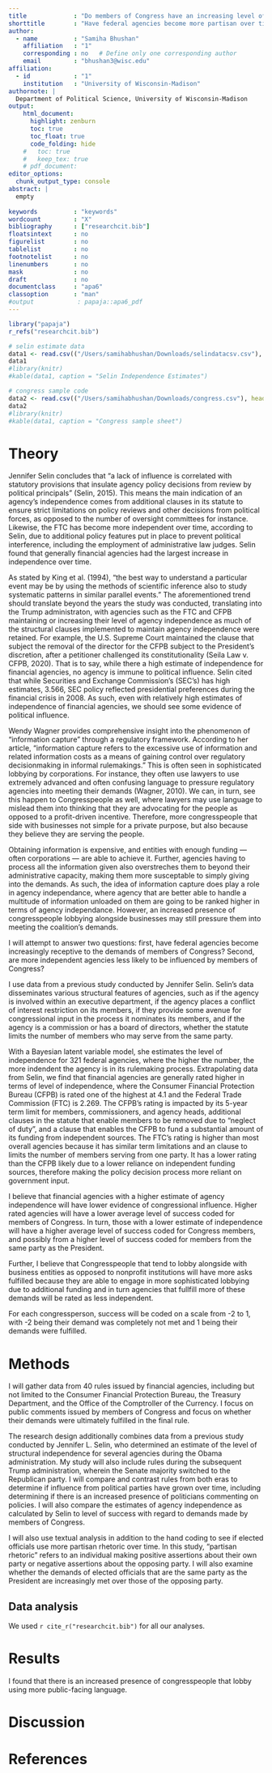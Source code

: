 ```yaml
---
title             : "Do members of Congress have an increasing level of influence on the outcome of federal agency financial rulemaking?"
shorttitle        : "Have federal agencies become more partisan over time?"
author: 
  - name          : "Samiha Bhushan"
    affiliation   : "1"
    corresponding : no   # Define only one corresponding author
    email         : "bhushan3@wisc.edu"
affiliation:
  - id            : "1"
    institution   : "University of Wisconsin-Madison"
authornote: |
  Department of Political Science, University of Wisconsin-Madison
output:
    html_document:
      highlight: zenburn
      toc: true
      toc_float: true
      code_folding: hide
    #   toc: true
    #   keep_tex: true
    # pdf_document:
editor_options: 
  chunk_output_type: console
abstract: |
  empty
  
keywords          : "keywords"
wordcount         : "X"
bibliography      : ["researchcit.bib"]
floatsintext      : no
figurelist        : no
tablelist         : no
footnotelist      : no
linenumbers       : no
mask              : no
draft             : no
documentclass     : "apa6"
classoption       : "man"
#output            : papaja::apa6_pdf
---
```


```r
library("papaja")
r_refs("researchcit.bib")
```

```r
# selin estimate data
data1 <- read.csv(("/Users/samihabhushan/Downloads/selindatacsv.csv"), header=T)
data1
#library(knitr)
#kable(data1, caption = "Selin Independence Estimates")
```

```r
# congress sample code
data2 <- read.csv(("/Users/samihabhushan/Downloads/congress.csv"), header=T)
data2
#library(knitr)
#kable(data1, caption = "Congress sample sheet")
```



# Theory
Jennifer Selin concludes that "a lack of influence is correlated with statutory provisions that insulate agency policy decisions from review by political principals" (Selin, 2015). This means the main indication of an agency's independence comes from additional clauses in its statute to ensure strict limitations on policy reviews and other decisions from political forces, as opposed to the number of oversight committees for instance. Likewise, the FTC has become more independent over time, according to Selin, due to additional policy features put in place to prevent political interference, including the employment of administrative law judges. Selin found that generally financial agencies had the largest increase in independence over time. 

As stated by King et al. (1994), "the best way to understand a particular event may be by using the methods of scientific inference also to study systematic patterns in similar parallel events." The aforementioned trend should translate beyond the years the study was conducted, translating into the Trump administraton, with agencies such as the FTC and CFPB maintaining or increasing their level of agency independence as much of the structural clauses implemented to maintain agency independence were retained. For example, the U.S. Supreme Court maintained the clause that subject the removal of the director for the CFPB subject to the President's discretion, after a petitioner challenged its constitutionality (Seila Law v. CFPB, 2020). That is to say, while there a high estimate of independence for financial agencies, no agency is immune to political influence. Selin cited that while Securities and Exchange Commission’s (SEC’s) has high estimates, 3.566, SEC policy reflected presidential preferences during the financial crisis in 2008. As such, even with relatively high estimates of independence of financial agencies, we should see some evidence of political influence. 

Wendy Wagner provides comprehensive insight into the phenomenon of "information capture" through a regulatory framework. According to her article, "information capture refers to the excessive use of information and related information costs as a means of gaining control over regulatory decisionmaking in informal
rulemakings." This is often seen in sophisticated lobbying by corporations. For instance, they often use lawyers to use extremely advanced and often confusing language to pressure regulatory agencies into meeting their demands (Wagner, 2010). We can, in turn, see this happen to Congresspeople as well, where lawyers may use language to mislead them into thinking that they are advocating for the people as opposed to a profit-driven incentive. Therefore, more congresspeople that side with businesses not simple for a private purpose, but also because they believe they are serving the people. 

Obtaining information is expensive, and entities with enough funding — often corporations — are able to achieve it. Further, agencies having to process all the information given also overstreches them to beyond their administrative capacity, making them more susceptable to simply giving into the demands. As such, the idea of information capture does play a role in agency independance, where agency that are better able to handle a multitude of information unloaded on them are going to be ranked higher in terms of agency independance. However, an increased presence of congresspeople lobbying alongside businesses may still pressure them into meeting the coalition's demands. 


I will attempt to answer two questions: first, have federal agencies become increasingly receptive to the demands of members of Congress? Second, are more independent agencies less likely to be influenced by members of Congress? 

I use data from a previous study conducted by Jennifer Selin. Selin's data disseminates various structural features of agencies, such as if the agency is involved within an executive department, if the agency places a conflict of interest restriction on its members, if they provide some avenue for congressional input in the process it nominates its members, and if the agency is a commission or has a board of directors, whether the statute limits the number of members who may serve from the same party. 

With a Bayesian latent variable model, she estimates the level of independence for 321 federal agencies, where the higher the number, the more indendent the agency is in its rulemaking process. Extrapolating data from Selin, we find that financial agencies are generally rated higher in terms of level of independence, where the Consumer Financial Protection Bureau (CFPB) is rated one of the highest at 4.1 and the Federal Trade Commission (FTC) is 2.269. The CFPB's rating is impacted by its 5-year term limit for members, commissioners, and agency heads, additional clauses in the statute that enable members to be removed due to "neglect of duty", and a clause that enables the CFPB to fund a substantial amount of its funding from independent sources. The FTC's rating is higher than most overall agencies because it has similar term limitations and an clause to limits the number of members serving from one party. It has a lower rating than the CFPB likely due to a lower reliance on independent funding sources, therefore making the policy decision process more reliant on government input. 

I believe that financial agencies with a higher estimate of agency independence will have lower evidence of congressional influence. Higher rated agencies will have a lower average level of success coded for members of Congress. In turn, those with a lower estimate of independence will have a higher average level of success coded for Congress members, and possibly from a higher level of success coded for members from the same party as the President. 

Further, I believe that Congresspeople that tend to lobby alongside with business entities as opposed to nonprofit institutions will have more asks fulfilled because they are able to engage in more sophisticated lobbying due to additional funding and in turn agencies that fullfill more of these demands will be rated as less independent. 

For each congressperson, success will be coded on a scale from -2 to 1, with -2 being their demand was completely not met and 1 being their demands were fulfilled.

# Methods
I will gather data from 40 rules issued by financial agencies, including but not limited to the Consumer Financial Protection Bureau, the Treasury Department, and the Office of the Comptroller of the Currency. I focus on public comments issued by members of Congress and focus on whether their demands were ultimately fulfilled in the final rule. 

The research design additionally combines data from a previous study conducted by Jennifer L. Selin, who determined an estimate of the level of structural independence for several agencies during the Obama administration. My study will also include rules during the subsequent Trump administration, wherein the Senate majority switched to the Republican party. I will compare and contrast rules from both eras to determine if influence from political parties have grown over time, including determining if there is an increased presence of politicians commenting on policies. I will also compare the estimates of agency independence as calculated by Selin to level of success with regard to demands made by members of Congress. 

I will also use textual analysis in addition to the hand coding to see if elected officials use more partisan rhetoric over time. In this study, “partisan rhetoric” refers to an individual making positive assertions about their own party or negative assertions about the opposing party. I will also examine whether the demands of elected officials that are the same party as the President are increasingly met over those of the opposing party. 



## Data analysis
We used `r cite_r("researchcit.bib")` for all our analyses.


# Results
I found that there is an increased presence of congresspeople that lobby using more public-facing language. 

# Discussion


\newpage

# References

\begingroup
\setlength{\parindent}{-0.5in}
\setlength{\leftskip}{0.5in}

<div id="refs" custom-style="Bibliography"></div>
\endgroup
